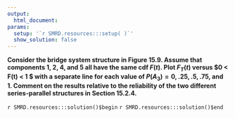 ```yaml
---
output:
  html_document:
params:
  setup: '`r SMRD.resources:::setup( )`'
  show_solution: false
---
```


__Consider the bridge system structure in Figure 15.9. Assume that components 1, 2, 4, and 5 all have the same cdf $F(t)$. Plot $F_{T}(t)$ versus $0 < F(t) < 1 $ with a separate line for each value of $P(A_{3})= 0, .25, .5, .75$, and $1$. Comment on the results relative to the reliability of the two different series-parallel structures in Section 15.2.4.__

`r SMRD.resources:::solution()$begin`
`r SMRD.resources:::solution()$end`
